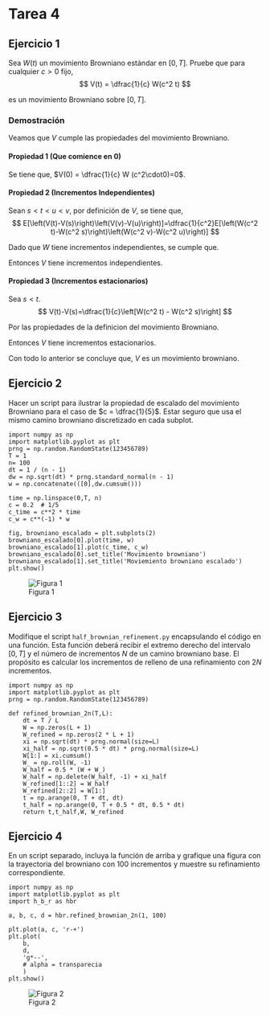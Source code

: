 # Tarea 4

## Ejercicio 1

Sea $W(t)$ un movimiento Browniano estándar en $[0,T]$. Pruebe que para cualquier $c>0$ fijo, 
$$
V(t) = \dfrac{1}{c} W(c^2 t)
$$

es un movimiento Browniano sobre $[0,T]$. 

### Demostración
Veamos que $V$ cumple las propiedades del movimiento Browniano. 

#### Propiedad 1 (Que comience en 0)
Se tiene que, $V(0) = \dfrac{1}{c} W (c^2\cdot0)=0$.

#### Propiedad 2 (Incrementos Independientes)
Sean $s<t<u<v$, por definición de $V$, se tiene que,
$$
E[\left(V(t)-V(s)\right)\left(V(v)-V(u)\right)]=\dfrac{1}{c^2}E[\left(W(c^2 t)-W(c^2 s)\right)\left(W(c^2 v)-W(c^2 u)\right)]
$$ 

Dado que $W$ tiene incrementos independientes, se cumple que.
\begin{align*}
\dfrac{1}{c^{2}}E\left[\left(W(c^{2}t)-W(c^{2}s)\right)\left(W(c^{2}v)-W(c^{2}u)\right)\right] & =\dfrac{1}{c^{2}}E\left[\left(W(c^{2}t)-W(c^{2}s)\right)\right]E\left[\left(W(c^{2}v)-W(c^{2}u)\right)\right]
\end{align*}

Entonces $V$ tiene incrementos independientes.

#### Propiedad 3 (Incrementos estacionarios)
Sea $s<t$. 
$$
V(t)-V(s)=\dfrac{1}{c}\left[W(c^2 t) - W(c^2 s)\right]
$$

Por las propiedades de la definicion del movimiento Browniano.

\begin{align*}
E\left[V(t)-V(s)\right] & =\dfrac{1}{c}E\left[W(c^{2}t)-W(c^{2}s)\right]=0\\
\text{Var}\left[V(t)-V(s)\right] & =\dfrac{1}{c^{2}}\text{Var}\left[W(c^{2}t)-W(c^{2}s)\right]=\dfrac{1}{c^{2}}\left(c^{2}\left(t-s\right)\right)=t-s
\end{align*}

Entonces $V$ tiene incrementos estacionarios. 

Con todo lo anterior se concluye que, $V$ es un movimiento browniano.

## Ejercicio 2
Hacer un script para ilustrar la propiedad de escalado del movimiento Browniano para el caso de $c = \dfrac{1}{5}$. Estar seguro que usa el mismo camino browniano discretizado en cada subplot.
```.python
import numpy as np
import matplotlib.pyplot as plt
prng = np.random.RandomState(123456789)
T = 1  
n= 100  
dt = 1 / (n - 1)
dw = np.sqrt(dt) * prng.standard_normal(n - 1) 
w = np.concatenate(([0],dw.cumsum()))

time = np.linspace(0,T, n)
c = 0.2  # 1/5
c_time = c**2 * time  
c_w = c**(-1) * w  

fig, browniano_escalado = plt.subplots(2)
browniano_escalado[0].plot(time, w)
browniano_escalado[1].plot(c_time, c_w)
browniano_escalado[0].set_title('Movimiento browniano')
browniano_escalado[1].set_title('Moviemiento browniano escalado')
plt.show()

```
![Figura 1](Figure_T4-1.png)


## Ejercicio 3

Modifique el script `half_brownian_refinement.py` encapsulando el código en una función. Esta función deberá recibir el extremo derecho del intervalo $[0, T]$ y el número de incrementos $N$ de un camino browniano base. El propósito es calcular los incrementos de relleno de una refinamiento con $2N$ incrementos. 

```.python
import numpy as np
import matplotlib.pyplot as plt
prng = np.random.RandomState(123456789)

def refined_brownian_2n(T,L):
    dt = T / L
    W = np.zeros(L + 1)
    W_refined = np.zeros(2 * L + 1)
    xi = np.sqrt(dt) * prng.normal(size=L)
    xi_half = np.sqrt(0.5 * dt) * prng.normal(size=L)
    W[1:] = xi.cumsum()
    W_ = np.roll(W, -1)
    W_half = 0.5 * (W + W_)
    W_half = np.delete(W_half, -1) + xi_half
    W_refined[1::2] = W_half
    W_refined[2::2] = W[1:]
    t = np.arange(0, T + dt, dt)
    t_half = np.arange(0, T + 0.5 * dt, 0.5 * dt)
    return t,t_half,W, W_refined

```

## Ejercicio 4

En un script separado, incluya la función de arriba y grafique una figura con la trayectoria del browniano con 100 incrementos y muestre su refinamiento correspondiente.

````.python
import numpy as np
import matplotlib.pyplot as plt
import h_b_r as hbr

a, b, c, d = hbr.refined_brownian_2n(1, 100)

plt.plot(a, c, 'r-+')
plt.plot(
    b,
    d,
    'g*--',
    # alpha = transparecia
    )
plt.show()
````
![Figura 2](Figure_2_T4.png)